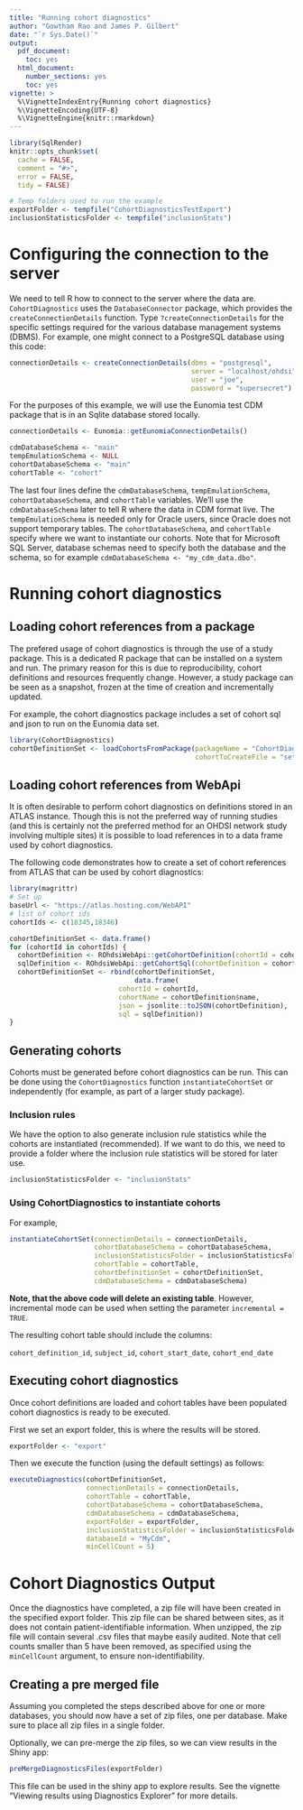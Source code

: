```yaml
---
title: "Running cohort diagnostics"
author: "Gowtham Rao and James P. Gilbert"
date: "`r Sys.Date()`"
output:
  pdf_document: 
    toc: yes     
  html_document:
    number_sections: yes
    toc: yes
vignette: >
  %\VignetteIndexEntry{Running cohort diagnostics}
  %\VignetteEncoding{UTF-8}    
  %\VignetteEngine{knitr::rmarkdown}
---
```


```r
library(SqlRender)
knitr::opts_chunk$set(
  cache = FALSE,
  comment = "#>",
  error = FALSE,
  tidy = FALSE)

# Temp folders used to run the example
exportFolder <- tempfile("CohortDiagnosticsTestExport")
inclusionStatisticsFolder <- tempfile("inclusionStats")

```

# Configuring the connection to the server

We need to tell R how to connect to the server where the data are. `CohortDiagnostics` uses the `DatabaseConnector` package, which provides the `createConnectionDetails` function. Type `?createConnectionDetails` for the specific settings required for the various database management systems (DBMS). For example, one might connect to a PostgreSQL database using this code:

```r
connectionDetails <- createConnectionDetails(dbms = "postgresql",
                                             server = "localhost/ohdsi",
                                             user = "joe",
                                             password = "supersecret")
```
For the purposes of this example, we will use the Eunomia test CDM package that is in an Sqlite database stored locally.
```r
connectionDetails <- Eunomia::getEunomiaConnectionDetails()

cdmDatabaseSchema <- "main"
tempEmulationSchema <- NULL
cohortDatabaseSchema <- "main"
cohortTable <- "cohort"
```

The last four lines define the `cdmDatabaseSchema`, `tempEmulationSchema`, `cohortDatabaseSchema`, and `cohortTable` variables.
We'll use the `cdmDatabaseSchema` later to tell R where the data in CDM format live. The `tempEmulationSchema` is needed only for Oracle users, since Oracle does not support temporary tables.
The `cohortDatabaseSchema`, and `cohortTable` specify where we want to instantiate our cohorts.
Note that for Microsoft SQL Server, database schemas need to specify both the database and the schema, so for example `cdmDatabaseSchema <- "my_cdm_data.dbo"`.

# Running cohort diagnostics

## Loading cohort references from a package
The prefered usage of cohort diagnostics is through the use of a study package.
This is a dedicated R package that can be installed on a system and run.
The primary reason for this is due to reproducibility, cohort definitions and resources frequently change.
However, a study package can be seen as a snapshot, frozen at the time of creation and incrementally updated.

For example, the cohort diagnostics package includes a set of cohort sql and json to run on the Eunomia data set.

```r
library(CohortDiagnostics)
cohortDefinitionSet <- loadCohortsFromPackage(packageName = "CohortDiagnostics",
                                              cohortToCreateFile = "settings/CohortsToCreateForTesting.csv")
```

## Loading cohort references from WebApi
It is often desirable to perform cohort diagnostics on definitions stored in an ATLAS instance.
Though this is not the preferred way of running studies (and this is certainly not the preferred method for an OHDSI
network study involving multiple sites) it is possible to load references in to a data frame used by cohort diagnostics.

The following code demonstrates how to create a set of cohort references from ATLAS that can be used by cohort diagnostics:
```r
library(magrittr)
# Set up
baseUrl <- "https://atlas.hosting.com/WebAPI"
# list of cohort ids
cohortIds <- c(18345,18346)

cohortDefinitionSet <- data.frame()
for (cohortId in cohortIds) {
  cohortDefinition <- ROhdsiWebApi::getCohortDefinition(cohortId = cohortId, baseUrl = baseUrl)
  sqlDefinition <- ROhdsiWebApi::getCohortSql(cohortDefinition = cohortDefinition, baseUrl = baseUrl, generateStats = TRUE)
  cohortDefinitionSet <- rbind(cohortDefinitionSet,
                               data.frame(
                           cohortId = cohortId,
                           cohortName = cohortDefinition$name,
                           json = jsonlite::toJSON(cohortDefinition),
                           sql = sqlDefinition))
}
```

## Generating cohorts
Cohorts must be generated before cohort diagnostics can be run.
This can be done using the `CohortDiagnostics` function `instantiateCohortSet` or independently
(for example, as part of a larger study package).

### Inclusion rules
We have the option to also generate inclusion rule statistics while the cohorts are instantiated (recommended).
If we want to do this, we need to provide a folder where the inclusion rule statistics will be stored for later use.

```r
inclusionStatisticsFolder <- "inclusionStats"
```

### Using CohortDiagnostics to instantiate cohorts
For example,
```r
instantiateCohortSet(connectionDetails = connectionDetails,
                     cohortDatabaseSchema = cohortDatabaseSchema,
                     inclusionStatisticsFolder = inclusionStatisticsFolder,
                     cohortTable = cohortTable,
                     cohortDefinitionSet = cohortDefinitionSet,
                     cdmDatabaseSchema = cdmDatabaseSchema)
```
**Note, that the above code will delete an existing table**.
However, incremental mode can be used when setting the parameter `incremental = TRUE`.


The resulting cohort table should include the columns:

`cohort_definition_id`, `subject_id`, `cohort_start_date`, `cohort_end_date`



## Executing cohort diagnostics
Once cohort definitions are loaded and cohort tables have been populated cohort diagnostics is ready to be executed.

First we set an export folder, this is where the results will be stored.

```r
exportFolder <- "export"
```
Then we execute the function (using the default settings) as follows:
```r
executeDiagnostics(cohortDefinitionSet,
                   connectionDetails = connectionDetails,
                   cohortTable = cohortTable,
                   cohortDatabaseSchema = cohortDatabaseSchema,
                   cdmDatabaseSchema = cdmDatabaseSchema,
                   exportFolder = exportFolder,
                   inclusionStatisticsFolder = inclusionStatisticsFolder,
                   databaseId = "MyCdm",
                   minCellCount = 5)
```

# Cohort Diagnostics Output

Once the diagnostics have completed, a zip file will have been created in the specified export folder.
This zip file can be shared between sites, as it does not contain patient-identifiable information.
When unzipped, the zip file will contain several .csv files that maybe easily audited.
Note that cell counts smaller than 5 have been removed, as specified using the `minCellCount` argument, to ensure non-identifiability.

## Creating a pre merged file

Assuming you completed the steps described above for one or more databases, you should now have a set of zip files, one per database.
Make sure to place all zip files in a single folder.

Optionally, we can pre-merge the zip files, so we can view results in the Shiny app:

```r
preMergeDiagnosticsFiles(exportFolder)
```

This file can be used in the shiny app to explore results.
See the vignette "Viewing results using Diagnostics Explorer" for more details.


